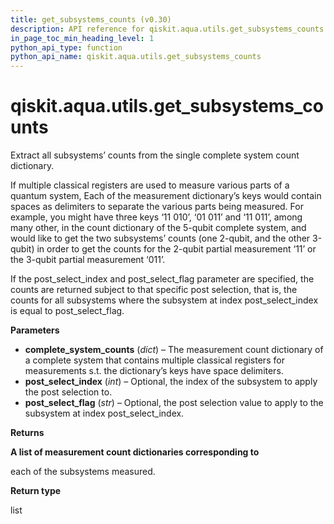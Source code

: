 ```yaml
---
title: get_subsystems_counts (v0.30)
description: API reference for qiskit.aqua.utils.get_subsystems_counts in qiskit v0.30
in_page_toc_min_heading_level: 1
python_api_type: function
python_api_name: qiskit.aqua.utils.get_subsystems_counts
---
```


<span id="qiskit-aqua-utils-get-subsystems-counts" />

# qiskit.aqua.utils.get\_subsystems\_counts

<Function id="qiskit.aqua.utils.get_subsystems_counts" isDedicatedPage={true} github="https://github.com/qiskit-community/qiskit-aqua/tree/stable/0.9/qiskit/aqua/utils/subsystem.py" signature="get_subsystems_counts(complete_system_counts, post_select_index=None, post_select_flag=None)">
  Extract all subsystems’ counts from the single complete system count dictionary.

  If multiple classical registers are used to measure various parts of a quantum system, Each of the measurement dictionary’s keys would contain spaces as delimiters to separate the various parts being measured. For example, you might have three keys ‘11 010’, ‘01 011’ and ‘11 011’, among many other, in the count dictionary of the 5-qubit complete system, and would like to get the two subsystems’ counts (one 2-qubit, and the other 3-qubit) in order to get the counts for the 2-qubit partial measurement ‘11’ or the 3-qubit partial measurement ‘011’.

  If the post\_select\_index and post\_select\_flag parameter are specified, the counts are returned subject to that specific post selection, that is, the counts for all subsystems where the subsystem at index post\_select\_index is equal to post\_select\_flag.

  **Parameters**

  *   **complete\_system\_counts** (*dict*) – The measurement count dictionary of a complete system that contains multiple classical registers for measurements s.t. the dictionary’s keys have space delimiters.
  *   **post\_select\_index** (*int*) – Optional, the index of the subsystem to apply the post selection to.
  *   **post\_select\_flag** (*str*) – Optional, the post selection value to apply to the subsystem at index post\_select\_index.

  **Returns**

  **A list of measurement count dictionaries corresponding to**

  each of the subsystems measured.

  **Return type**

  list
</Function>

